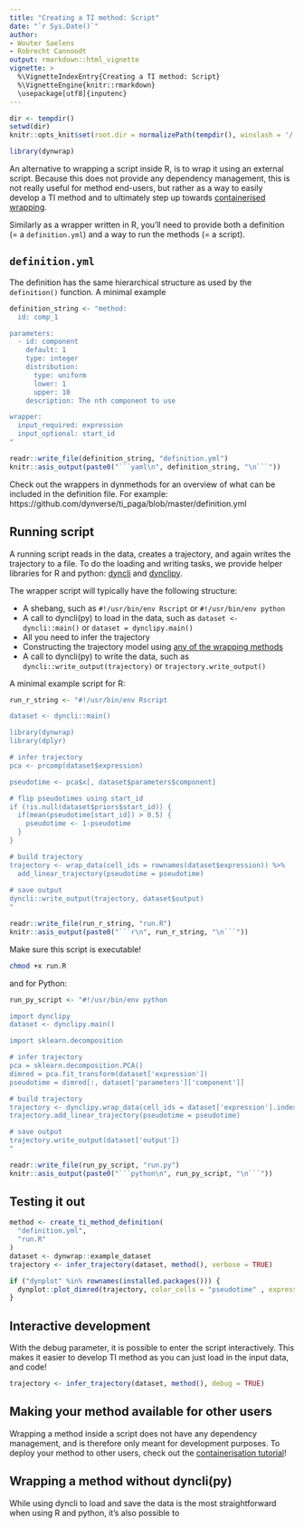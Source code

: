 ```yaml
---
title: "Creating a TI method: Script"
date: "`r Sys.Date()`"
author:
- Wouter Saelens
- Robrecht Cannoodt
output: rmarkdown::html_vignette
vignette: >
  %\VignetteIndexEntry{Creating a TI method: Script}
  %\VignetteEngine{knitr::rmarkdown}
  \usepackage[utf8]{inputenc}
---
```


```r
dir <- tempdir()
setwd(dir)
knitr::opts_knit$set(root.dir = normalizePath(tempdir(), winslash = '/'))
```


```r
library(dynwrap)
```

An alternative to wrapping a script inside R, is to wrap it using an external script. Because this does not provide any dependency management, this is not really useful for method end-users, but rather as a way to easily develop a TI method and to ultimately step up towards [containerised wrapping](../create_ti_method_container).

Similarly as a wrapper written in R, you'll need to provide both a definition (= a `definition.yml`) and a way to run the methods (= a script).

## `definition.yml`

The definition has the same hierarchical structure as used by the `definition()` function. A minimal example 

```r
definition_string <- "method:
  id: comp_1

parameters:
  - id: component
    default: 1
    type: integer
    distribution:
      type: uniform
      lower: 1
      upper: 10
    description: The nth component to use

wrapper:
  input_required: expression
  input_optional: start_id
"

readr::write_file(definition_string, "definition.yml")
knitr::asis_output(paste0("```yaml\n", definition_string, "\n```"))
```

Check out the wrappers in dynmethods for an overview of what can be included in the definition file. For example: https://github.com/dynverse/ti_paga/blob/master/definition.yml

## Running script

A running script reads in the data, creates a trajectory, and again writes the trajectory to a file. To do the loading and writing tasks, we provide helper libraries for R and python: [dyncli](https://github.com/dynverse/dyncli) and [dynclipy](https://github.com/dynverse/dynclipy).

The wrapper script will typically have the following structure:

- A shebang, such as `#!/usr/bin/env Rscript` or `#!/usr/bin/env python`
- A call to dyncli(py) to load in the data, such as `dataset <- dyncli::main()` or `dataset = dynclipy.main()`
- All you need to infer the trajectory
- Constructing the trajectory model using [any of the wrapping methods](../create_ti_method_wrappers)
- A call to dyncli(py) to write the data, such as `dyncli::write_output(trajectory)` or `trajectory.write_output()`

A minimal example script for R:

```r
run_r_string <- "#!/usr/bin/env Rscript

dataset <- dyncli::main()

library(dynwrap)
library(dplyr)

# infer trajectory
pca <- prcomp(dataset$expression)

pseudotime <- pca$x[, dataset$parameters$component]

# flip pseudotimes using start_id
if (!is.null(dataset$priors$start_id)) {
  if(mean(pseudotime[start_id]) > 0.5) {
    pseudotime <- 1-pseudotime
  }
}

# build trajectory
trajectory <- wrap_data(cell_ids = rownames(dataset$expression)) %>%
  add_linear_trajectory(pseudotime = pseudotime)
  
# save output
dyncli::write_output(trajectory, dataset$output)
"

readr::write_file(run_r_string, "run.R")
knitr::asis_output(paste0("```r\n", run_r_string, "\n```"))
```

Make sure this script is executable!

```bash
chmod +x run.R
```


and for Python:

```r
run_py_script <- "#!/usr/bin/env python

import dynclipy
dataset <- dynclipy.main()

import sklearn.decomposition

# infer trajectory
pca = sklearn.decomposition.PCA()
dimred = pca.fit_transform(dataset['expression'])
pseudotime = dimred[:, dataset['parameters']['component']]

# build trajectory
trajectory <- dynclipy.wrap_data(cell_ids = dataset['expression'].index)
trajectory.add_linear_trajectory(pseudotime = pseudotime)

# save output
trajectory.write_output(dataset['output'])
"

readr::write_file(run_py_script, "run.py")
knitr::asis_output(paste0("```python\n", run_py_script, "\n```"))
```

## Testing it out

```r
method <- create_ti_method_definition(
  "definition.yml",
  "run.R"
)
dataset <- dynwrap::example_dataset
trajectory <- infer_trajectory(dataset, method(), verbose = TRUE)
```

```r
if ("dynplot" %in% rownames(installed.packages())) {
  dynplot::plot_dimred(trajectory, color_cells = "pseudotime" , expression_source = as.matrix(dataset$expression))
}
```

## Interactive development

With the debug parameter, it is possible to enter the script interactively. This makes it easier to develop TI method as you can just load in the input data, and code!

```r
trajectory <- infer_trajectory(dataset, method(), debug = TRUE)
```

## Making your method available for other users

Wrapping a method inside a script does not have any dependency management, and is therefore only meant for development purposes. To deploy your method to other users, check out the [containerisation tutorial](../create_ti_method_container)!

## Wrapping a method without dyncli(py)

While using dyncli to load and save the data is the most straightforward when using R and python, it's also possible to 
